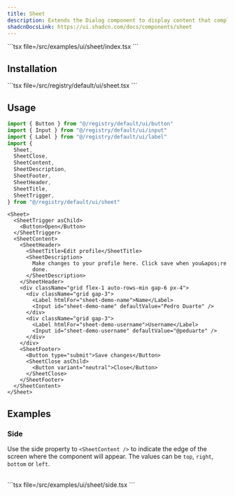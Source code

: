 ```yaml
---
title: Sheet
description: Extends the Dialog component to display content that complements the main content of the screen.
shadcnDocsLink: https://ui.shadcn.com/docs/components/sheet
---
```


<ComponentPreview component="sheet">
  ```tsx file=<rootDir>/src/examples/ui/sheet/index.tsx
  ```
</ComponentPreview>

## Installation

<Installation component="sheet">
  ```tsx file=<rootDir>/src/registry/default/ui/sheet.tsx
  ```
</Installation>

## Usage

```ts
import { Button } from "@/registry/default/ui/button"
import { Input } from "@/registry/default/ui/input"
import { Label } from "@/registry/default/ui/label"
import {
  Sheet,
  SheetClose,
  SheetContent,
  SheetDescription,
  SheetFooter,
  SheetHeader,
  SheetTitle,
  SheetTrigger,
} from "@/registry/default/ui/sheet"
```

```tsx
<Sheet>
  <SheetTrigger asChild>
    <Button>Open</Button>
  </SheetTrigger>
  <SheetContent>
    <SheetHeader>
      <SheetTitle>Edit profile</SheetTitle>
      <SheetDescription>
        Make changes to your profile here. Click save when you&apos;re
        done.
      </SheetDescription>
    </SheetHeader>
    <div className="grid flex-1 auto-rows-min gap-6 px-4">
      <div className="grid gap-3">
        <Label htmlFor="sheet-demo-name">Name</Label>
        <Input id="sheet-demo-name" defaultValue="Pedro Duarte" />
      </div>
      <div className="grid gap-3">
        <Label htmlFor="sheet-demo-username">Username</Label>
        <Input id="sheet-demo-username" defaultValue="@peduarte" />
      </div>
    </div>
    <SheetFooter>
      <Button type="submit">Save changes</Button>
      <SheetClose asChild>
        <Button variant="neutral">Close</Button>
      </SheetClose>
    </SheetFooter>
  </SheetContent>
</Sheet>
```

## Examples

### Side

Use the side property to `<SheetContent />` to indicate the edge of the screen where the component will appear. The values can be `top`, `right`, `bottom` or `left`.

<br />

<ComponentPreview component="sheet" example="side">
  ```tsx file=<rootDir>/src/examples/ui/sheet/side.tsx
  ```
</ComponentPreview>